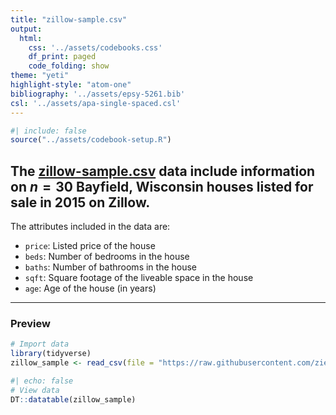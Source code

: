 ```yaml
---
title: "zillow-sample.csv"
output: 
  html:
    css: '../assets/codebooks.css'
    df_print: paged
    code_folding: show
theme: "yeti"
highlight-style: "atom-one"
bibliography: '../assets/epsy-5261.bib'
csl: '../assets/apa-single-spaced.csl'
---
```



```r
#| include: false
source("../assets/codebook-setup.R")
```


The [zillow-sample.csv](https://raw.githubusercontent.com/zief0002/epsy-5261/main/data/zillow-sample.csv) data include information on $n=30$ Bayfield, Wisconsin houses listed for sale in 2015 on Zillow.
---

The attributes included in the data are:

- `price`: Listed price of the house
- `beds`: Number of bedrooms in the house
- `baths`: Number of bathrooms in the house
- `sqft`: Square footage of the liveable space in the house
- `age`: Age of the house (in years)



---


### Preview

```r
# Import data
library(tidyverse)
zillow_sample <- read_csv(file = "https://raw.githubusercontent.com/zief0002/epsy-5261/main/data/zillow-sample.csv")
```

```r
#| echo: false
# View data
DT::datatable(zillow_sample)
```


<!-- ### References -->



